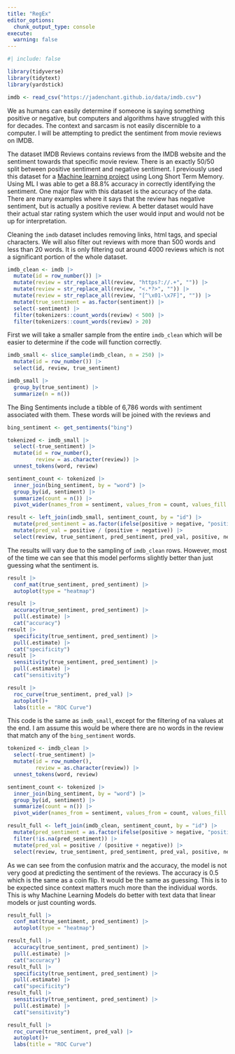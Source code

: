 ```yaml
---
title: "RegEx"
editor_options: 
  chunk_output_type: console
execute:
  warning: false
---
```


```r
#| include: false

library(tidyverse)
library(tidytext)
library(yardstick)

imdb <- read_csv("https://jadenchant.github.io/data/imdb.csv")
```

We as humans can easily determine if someone is saying something positive or negative, but computers and algorithms have struggled with this for decades. The context and sarcasm is not easily discernible to a computer. I will be attempting to predict the sentiment from movie reviews on IMDB. 

The dataset IMDB Reviews contains reviews from the IMDB website and the sentiment towards that specific movie review. There is an exactly 50/50 split between positive sentiment and negative sentiment. I previously used this dataset for a [Machine learning project](https://jadenchant.github.io/pages/projects/lstm/) using Long Short Term Memory. Using ML I was able to get a 88.8% accuracy in correctly identifying the sentiment. One major flaw with this dataset is the accuracy of the data. There are many examples where it says that the review has negative sentiment, but is actually a positive review. A better dataset would have their actual star rating system which the user would input and would not be up for interpretation. 

Cleaning the `imdb` dataset includes removing links, html tags, and special characters. We will also filter out reviews with more than 500 words and less than 20 words. It is only filtering out around 4000 reviews which is not a significant portion of the whole dataset.

```r
imdb_clean <- imdb |>
  mutate(id = row_number()) |>
  mutate(review = str_replace_all(review, "https?://.+", "")) |>
  mutate(review = str_replace_all(review, "<.*?>", "")) |>
  mutate(review = str_replace_all(review, "[^\x01-\x7F]", "")) |>
  mutate(true_sentiment = as.factor(sentiment)) |>
  select(-sentiment) |>
  filter(tokenizers::count_words(review) < 500) |>
  filter(tokenizers::count_words(review) > 20)
```

First we will take a smaller sample from the entire `imdb_clean` which will be easier to determine if the code will function correctly.

```r
imdb_small <- slice_sample(imdb_clean, n = 250) |>
  mutate(id = row_number()) |>
  select(id, review, true_sentiment)

imdb_small |>
  group_by(true_sentiment) |>
  summarize(n = n())
```

The Bing Sentiments include a tibble of 6,786 words with sentiment associated with them. These words will be joined with the reviews and 

```r
bing_sentiment <- get_sentiments("bing")

tokenized <- imdb_small |>
  select(-true_sentiment) |>
  mutate(id = row_number(), 
         review = as.character(review)) |>
  unnest_tokens(word, review)

sentiment_count <- tokenized |>
  inner_join(bing_sentiment, by = "word") |>
  group_by(id, sentiment) |>
  summarize(count = n()) |>
  pivot_wider(names_from = sentiment, values_from = count, values_fill = 0)

result <- left_join(imdb_small, sentiment_count, by = "id") |>
  mutate(pred_sentiment = as.factor(ifelse(positive > negative, "positive", "negative"))) |>
  mutate(pred_val = positive / (positive + negative)) |>
  select(review, true_sentiment, pred_sentiment, pred_val, positive, negative)
```

The results will vary due to the sampling of `imdb_clean` rows. However, most of the time we can see that this model performs slightly better than just guessing what the sentiment is. 

```r
result |>
  conf_mat(true_sentiment, pred_sentiment) |>
  autoplot(type = "heatmap")

result |>
  accuracy(true_sentiment, pred_sentiment) |>
  pull(.estimate) |>
  cat("accuracy")
result |>
  specificity(true_sentiment, pred_sentiment) |>
  pull(.estimate) |>
  cat("specificity")
result |>
  sensitivity(true_sentiment, pred_sentiment) |>
  pull(.estimate) |>
  cat("sensitivity")

result |>
  roc_curve(true_sentiment, pred_val) |>
  autoplot()+
  labs(title = "ROC Curve")
```

This code is the same as `imdb_small`, except for the filtering of na values at the end. I am assume this would be where there are no words in the review that match any of the `bing_sentiment` words. 

```r
tokenized <- imdb_clean |>
  select(-true_sentiment) |>
  mutate(id = row_number(), 
         review = as.character(review)) |>
  unnest_tokens(word, review)

sentiment_count <- tokenized |>
  inner_join(bing_sentiment, by = "word") |>
  group_by(id, sentiment) |>
  summarize(count = n()) |>
  pivot_wider(names_from = sentiment, values_from = count, values_fill = 0)

result_full <- left_join(imdb_clean, sentiment_count, by = "id") |>
  mutate(pred_sentiment = as.factor(ifelse(positive > negative, "positive", "negative"))) |>
  filter(!is.na(pred_sentiment)) |>
  mutate(pred_val = positive / (positive + negative)) |>
  select(review, true_sentiment, pred_sentiment, pred_val, positive, negative)
```

As we can see from the confusion matrix and the accuracy, the model is not very good at predicting the sentiment of the reviews. The accuracy is 0.5 which is the same as a coin flip. It would be the same as guessing. This is to be expected since context matters much more than the individual words. This is why Machine Learning Models do better with text data that linear models or just counting words. 

```r
result_full |>
  conf_mat(true_sentiment, pred_sentiment) |>
  autoplot(type = "heatmap")

result_full |>
  accuracy(true_sentiment, pred_sentiment) |>
  pull(.estimate) |>
  cat("accuracy")
result_full |>
  specificity(true_sentiment, pred_sentiment) |>
  pull(.estimate) |>
  cat("specificity")
result_full |>
  sensitivity(true_sentiment, pred_sentiment) |>
  pull(.estimate) |>
  cat("sensitivity")

result_full |>
  roc_curve(true_sentiment, pred_val) |>
  autoplot()+
  labs(title = "ROC Curve")
```














